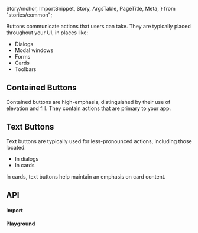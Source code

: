   StoryAnchor,
  ImportSnippet,
  Story,
  ArgsTable,
  PageTitle,
  Meta,
} from "stories/common";



<Meta title={title} component={Button} />

<PageTitle
  title="Button"
  subtitle="Buttons allow users to take actions, and make choices, with a single tap."
/>

<script>{console.log(Button.displayName || Button.name || "Component")}</script>

Buttons communicate actions that users can take. They are typically placed throughout your UI, in places like:

- Dialogs
- Modal windows
- Forms
- Cards
- Toolbars

## Contained Buttons

Contained buttons are high-emphasis, distinguished by their use of elevation and fill. They contain actions that are primary to your app.

<Story story={Contained} />

<StoryAnchor name="Text" path={title} />

## Text Buttons

Text buttons are typically used for less-pronounced actions, including those located:

- In dialogs
- In cards

In cards, text buttons help maintain an emphasis on card content.

<Story story={Text} />

<StoryAnchor name="API" path={title} />

## API

#### Import

<ImportSnippet componentName={componentName} />

#### Playground

<Story story={API} name="API" expanded />

<ArgsTable Component={Button} name="API" />
